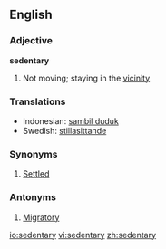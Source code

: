 ==English==

===Adjective===
'''sedentary'''

# Not moving; staying in the [[vicinity]]

===Translations===
*Indonesian: [[sambil duduk]]
*Swedish: [[stillasittande]]

===Synonyms===
#[[Settled]]

===Antonyms===
#[[Migratory]]

[[io:sedentary]]
[[vi:sedentary]]
[[zh:sedentary]]